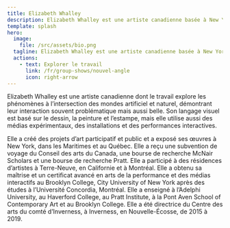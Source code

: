 ```yaml
---
title: Elizabeth Whalley
description: Elizabeth Whalley est une artiste canadienne basée à New York, dans les Maritimes et au Québec.
template: splash
hero:
  image:
    file: /src/assets/bio.png
  tagline: Elizabeth Whalley est une artiste canadienne basée à New York, dans les Maritimes et au Québec.
  actions:
    - text: Explorer le travail
      link: /fr/group-shows/nouvel-angle
      icon: right-arrow
---
```


Elizabeth Whalley est une artiste canadienne dont le travail explore les phénomènes à l’intersection des mondes artificiel et naturel, démontrant leur interaction souvent problématique mais aussi belle. Son langage visuel est basé sur le dessin, la peinture et l’estampe, mais elle utilise aussi des médias expérimentaux, des installations et des performances interactives.  

Elle a créé des projets d’art participatif et public et a exposé ses œuvres à New York, dans les Maritimes et au Québec. Elle a reçu une subvention de voyage du Conseil des arts du Canada, une bourse de recherche McNair Scholars et une bourse de recherche Pratt. Elle a participé à des résidences d’artistes à Terre-Neuve, en Californie et à Montréal.  Elle a obtenu sa maîtrise et un certificat avancé en arts de la performance et des médias interactifs au Brooklyn College, City University of New York après des études à l’Université Concordia, Montréal. Elle a enseigné à l’Adelphi University, au Haverford College, au Pratt Institute, à la Pont Aven School of Contemporary Art et au Brooklyn College. Elle a été directrice du Centre des arts du comté d’Inverness, à Inverness, en Nouvelle-Écosse, de 2015 à 2019.



<CardGrid>
  <LinkCard title="Resume" href="https://drive.google.com/file/d/1qU5B0597uYCxttfXgwp7gXmZ4zJPqunH/" />
  <LinkCard title="Instagram" href="https://www.instagram.com/elizabethwhalleyprojects/" />
</CardGrid>

